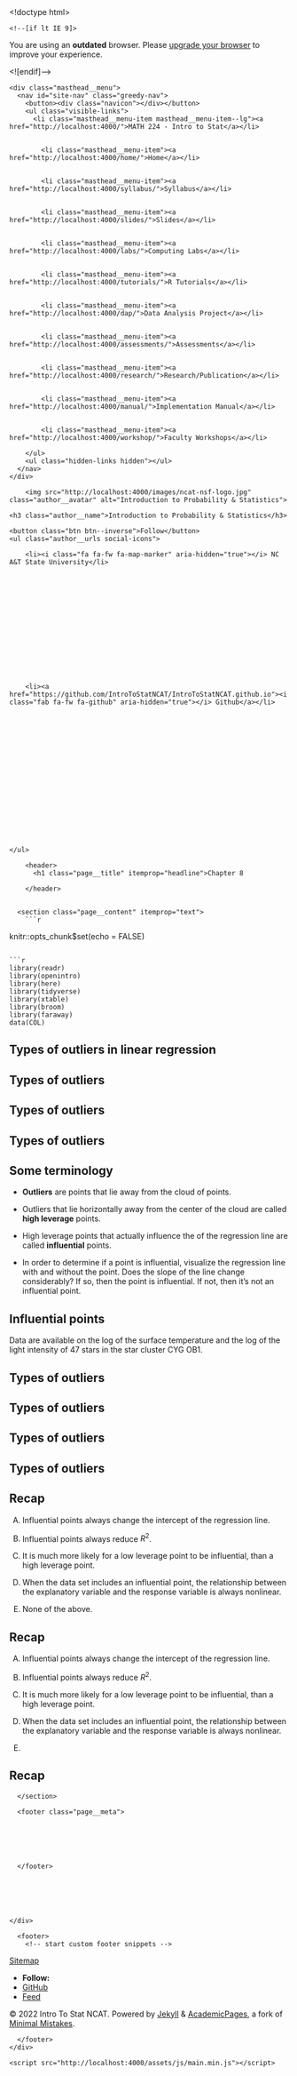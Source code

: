 

<!doctype html>
<html lang="en" class="no-js">
  <head>
    

<meta charset="utf-8">



<!-- begin SEO -->









<title>Chapter 8   MATH 224 - Intro to Stat</title>







<meta property="og:locale" content="en-US">
<meta property="og:site_name" content="MATH 224 - Intro to Stat">
<meta property="og:title" content="Chapter 8">


  <link rel="canonical" href="http://localhost:4000/files/Slides/Chapter%208/Section%208.3%20Type%20of%20Outliers%20in%20Linear%20Regression/Section8.3-TypesOfOutliersInLinearRegression.rmd">
  <meta property="og:url" content="http://localhost:4000/files/Slides/Chapter%208/Section%208.3%20Type%20of%20Outliers%20in%20Linear%20Regression/Section8.3-TypesOfOutliersInLinearRegression.rmd">







  

  












  <script type="application/ld+json">
    {
      "@context" : "http://schema.org",
      "@type" : "Person",
      "name" : "Intro To Stat NCAT",
      "url" : "http://localhost:4000",
      "sameAs" : null
    }
  </script>






<!-- end SEO -->


<link href="http://localhost:4000/feed.xml" type="application/atom+xml" rel="alternate" title="MATH 224 - Intro to Stat Feed">

<!-- http://t.co/dKP3o1e -->
<meta name="HandheldFriendly" content="True">
<meta name="MobileOptimized" content="320">
<meta name="viewport" content="width=device-width, initial-scale=1.0">

<script>
  document.documentElement.className = document.documentElement.className.replace(/\bno-js\b/g, '') + ' js ';
</script>

<!-- For all browsers -->
<link rel="stylesheet" href="http://localhost:4000/assets/css/main.css">

<meta http-equiv="cleartype" content="on">
    

<!-- start custom head snippets -->

<link rel="apple-touch-icon" sizes="57x57" href="http://localhost:4000/images/apple-touch-icon-57x57.png?v=M44lzPylqQ">
<link rel="apple-touch-icon" sizes="60x60" href="http://localhost:4000/images/apple-touch-icon-60x60.png?v=M44lzPylqQ">
<link rel="apple-touch-icon" sizes="72x72" href="http://localhost:4000/images/apple-touch-icon-72x72.png?v=M44lzPylqQ">
<link rel="apple-touch-icon" sizes="76x76" href="http://localhost:4000/images/apple-touch-icon-76x76.png?v=M44lzPylqQ">
<link rel="apple-touch-icon" sizes="114x114" href="http://localhost:4000/images/apple-touch-icon-114x114.png?v=M44lzPylqQ">
<link rel="apple-touch-icon" sizes="120x120" href="http://localhost:4000/images/apple-touch-icon-120x120.png?v=M44lzPylqQ">
<link rel="apple-touch-icon" sizes="144x144" href="http://localhost:4000/images/apple-touch-icon-144x144.png?v=M44lzPylqQ">
<link rel="apple-touch-icon" sizes="152x152" href="http://localhost:4000/images/apple-touch-icon-152x152.png?v=M44lzPylqQ">
<link rel="apple-touch-icon" sizes="180x180" href="http://localhost:4000/images/apple-touch-icon-180x180.png?v=M44lzPylqQ">
<link rel="icon" type="image/png" href="http://localhost:4000/images/favicon-32x32.png?v=M44lzPylqQ" sizes="32x32">
<link rel="icon" type="image/png" href="http://localhost:4000/images/android-chrome-192x192.png?v=M44lzPylqQ" sizes="192x192">
<link rel="icon" type="image/png" href="http://localhost:4000/images/favicon-96x96.png?v=M44lzPylqQ" sizes="96x96">
<link rel="icon" type="image/png" href="http://localhost:4000/images/favicon-16x16.png?v=M44lzPylqQ" sizes="16x16">
<link rel="manifest" href="http://localhost:4000/images/manifest.json?v=M44lzPylqQ">
<link rel="mask-icon" href="http://localhost:4000/images/safari-pinned-tab.svg?v=M44lzPylqQ" color="#000000">
<link rel="shortcut icon" href="/images/favicon.ico?v=M44lzPylqQ">
<meta name="msapplication-TileColor" content="#000000">
<meta name="msapplication-TileImage" content="http://localhost:4000/images/mstile-144x144.png?v=M44lzPylqQ">
<meta name="msapplication-config" content="http://localhost:4000/images/browserconfig.xml?v=M44lzPylqQ">
<meta name="theme-color" content="#ffffff">
<link rel="stylesheet" href="http://localhost:4000/assets/css/academicons.css"/>

<script type="text/x-mathjax-config"> MathJax.Hub.Config({ TeX: { equationNumbers: { autoNumber: "all" } } }); </script>
<script type="text/x-mathjax-config">
  MathJax.Hub.Config({
    tex2jax: {
      inlineMath: [ ['$','$'], ["\\(","\\)"] ],
      processEscapes: true
    }
  });
</script>
<script src='https://cdnjs.cloudflare.com/ajax/libs/mathjax/2.7.4/latest.js?config=TeX-MML-AM_CHTML' async></script>

<!-- end custom head snippets -->

  </head>

  <body>

    <!--[if lt IE 9]>
<div class="notice--danger align-center" style="margin: 0;">You are using an <strong>outdated</strong> browser. Please <a href="http://browsehappy.com/">upgrade your browser</a> to improve your experience.</div>
<![endif]-->
    

<div class="masthead">
  <div class="masthead__inner-wrap">
    <div class="masthead__menu">
      <nav id="site-nav" class="greedy-nav">
        <button><div class="navicon"></div></button>
        <ul class="visible-links">
          <li class="masthead__menu-item masthead__menu-item--lg"><a href="http://localhost:4000/">MATH 224 - Intro to Stat</a></li>
          
            
            <li class="masthead__menu-item"><a href="http://localhost:4000/home/">Home</a></li>
          
            
            <li class="masthead__menu-item"><a href="http://localhost:4000/syllabus/">Syllabus</a></li>
          
            
            <li class="masthead__menu-item"><a href="http://localhost:4000/slides/">Slides</a></li>
          
            
            <li class="masthead__menu-item"><a href="http://localhost:4000/labs/">Computing Labs</a></li>
          
            
            <li class="masthead__menu-item"><a href="http://localhost:4000/tutorials/">R Tutorials</a></li>
          
            
            <li class="masthead__menu-item"><a href="http://localhost:4000/dap/">Data Analysis Project</a></li>
          
            
            <li class="masthead__menu-item"><a href="http://localhost:4000/assessments/">Assessments</a></li>
          
            
            <li class="masthead__menu-item"><a href="http://localhost:4000/research/">Research/Publication</a></li>
          
            
            <li class="masthead__menu-item"><a href="http://localhost:4000/manual/">Implementation Manual</a></li>
          
            
            <li class="masthead__menu-item"><a href="http://localhost:4000/workshop/">Faculty Workshops</a></li>
          
        </ul>
        <ul class="hidden-links hidden"></ul>
      </nav>
    </div>
  </div>
</div>

    





<div id="main" role="main">
  


  <div class="sidebar sticky">
  



<div itemscope itemtype="http://schema.org/Person">

  <div class="author__avatar">
    
    	<img src="http://localhost:4000/images/ncat-nsf-logo.jpg" class="author__avatar" alt="Introduction to Probability & Statistics">
    
  </div>

  <div class="author__content">
    <h3 class="author__name">Introduction to Probability & Statistics</h3>
    
  </div>

  <div class="author__urls-wrapper">
    <button class="btn btn--inverse">Follow</button>
    <ul class="author__urls social-icons">
      
        <li><i class="fa fa-fw fa-map-marker" aria-hidden="true"></i> NC A&T State University</li>
      
      
      
      
      
       
      
      
      
      
      
      
      
      
      
        <li><a href="https://github.com/IntroToStatNCAT/IntroToStatNCAT.github.io"><i class="fab fa-fw fa-github" aria-hidden="true"></i> Github</a></li>
      
      
      
      
      
      
      
      
      
      
      
      
      
      
      
      
      
      
    </ul>
  </div>
</div>

  
  </div>


  <article class="page" itemscope itemtype="http://schema.org/CreativeWork">
    <meta itemprop="headline" content="Chapter 8">
    
    
    

    <div class="page__inner-wrap">
      
        <header>
          <h1 class="page__title" itemprop="headline">Chapter 8
</h1>
          
        
        
        
        
             
        
    
        </header>
      

      <section class="page__content" itemprop="text">
        ```r
knitr::opts_chunk$set(echo = FALSE)
```

```r
library(readr)
library(openintro)
library(here)
library(tidyverse)
library(xtable)
library(broom)
library(faraway)
data(COL)
```


# Types of outliers in linear regression

## Types of outliers

\begin{columns}

\begin{column}{0.5\textwidth}

\alert{How do outliers influence the least squares in this plot?}

To answer this question think of where the regression line would be with and without the outlier(s). Without the outliers the regression line would be steeper, and lie closer to the larger group of observations. With the outliers the line is pulled up and away from some of the observations in the larger group. 


\end{column}

\begin{column}{0.5\textwidth}

```r
set.seed(238)

n <- c(50, 25, 78, 55, 70, 150)
m <- c(12, -4, 7, -19, 0, 40)
xr <- list(0.3, c(2), 1.42,
	runif(4,1.45,1.55), 5.78, -0.6)
yr <- list(-4, c(-8), 19,
	c(-17,-20,-21,-19), 12, -23.2)
i = 4
x <- runif(n[i])
y <- m[i]*x + rnorm(n[i])
x <- c(x,xr[[i]])
y <- c(y,yr[[i]])
par(mar=c(4,4,1,1), las=1, mgp=c(2.5,0.5,0), cex.lab = 1.25, cex.axis = 2, mfrow = c(2,1))
lmPlot(x, y, col = COL[1,2], lCol = COL[4], lwd = 3, cex = 2)

```

\end{column}

\end{columns}


## Types of outliers

\begin{columns}

\begin{column}{0.5\textwidth}

\alert{How do outliers influence the least squares in this plot?}

\end{column}

\begin{column}{0.5\textwidth}

```r
set.seed(238)

n <- c(50, 25, 78, 55, 70, 150)
m <- c(12, -4, 7, -19, 0, 40)
xr <- list(0.3, c(2), 1.42,
	runif(4,1.45,1.55), 5.78, -0.6)
yr <- list(-4, c(-8), 19,
	c(-17,-20,-21,-19), 12, -23.2)
i = 5
x <- runif(n[i])
y <- m[i]*x + rnorm(n[i])
x <- c(x,xr[[i]])
y <- c(y,yr[[i]])
par(mar=c(4,4,1,1), las=1, mgp=c(2.5,0.5,0), cex.lab = 1.25, cex.axis = 2, mfrow = c(2,1))
lmPlot(x, y, col = COL[1,2], lCol = COL[4], lwd = 3, cex = 2)

```

\end{column}

\end{columns}


## Types of outliers

\begin{columns}

\begin{column}{0.5\textwidth}

\alert{How do outliers influence the least squares in this plot?}

Without the outlier there is no evident relationship between $x$ and $y$.

\end{column}

\begin{column}{0.5\textwidth}

```r
set.seed(238)

n <- c(50, 25, 78, 55, 70, 150)
m <- c(12, -4, 7, -19, 0, 40)
xr <- list(0.3, c(2), 1.42,
	runif(4,1.45,1.55), 5.78, -0.6)
yr <- list(-4, c(-8), 19,
	c(-17,-20,-21,-19), 12, -23.2)
i = 5
x <- runif(n[i])
y <- m[i]*x + rnorm(n[i])
x <- c(x,xr[[i]])
y <- c(y,yr[[i]])
par(mar=c(4,4,1,1), las=1, mgp=c(2.5,0.5,0), cex.lab = 1.25, cex.axis = 2, mfrow = c(2,1))
lmPlot(x, y, col = COL[1,2], lCol = COL[4], lwd = 3, cex = 2)

```

\end{column}

\end{columns}

## Some terminology

- **Outliers** are points that lie away from the cloud of points.

\pause

- Outliers that lie horizontally away from the center of the cloud are called **high leverage** points.

\pause

- High leverage points that actually influence the \underline{slope} of the regression line are called **influential** points.

\pause

- In order to determine if a point is influential, visualize the regression line with and without the point. Does the slope of the line change considerably? If so, then the point is influential. If not, then it's not an influential point. 

## Influential points

Data are available on the log of the surface temperature and the log of the light intensity of 47 stars in the star cluster CYG OB1.

\begin{columns}

\begin{column}{0.7\textwidth}

```r
data(star)

par(mar=c(4,4,2,1), las=1, mgp=c(2.5,0.7,0), cex.lab = 2, cex.axis = 2)

plot(light ~ temp, data = star, pch=19, cex = 2, col=COL[1,2], xlab = "log(temp)", ylab = "log(light intensity)")

abline(lm(light[temp>4]~temp[temp>4], data = star), col = COL[4], lwd = 3)
abline(lm(light~temp, data = star), col = COL[2], lwd = 3, lty = 2)

legend("top", inset = 0.05, c("w/ outliers","w/o outliers"), lty = c(2,1), lwd = c(2,3), col = c(COL[2],COL[4]), cex = 2)

```

\end{column}

\begin{column}{0.3\textwidth}

\includegraphics[width=1\columnwidth]{cyg.pdf}

\end{column}

\end{columns}


## Types of outliers

\begin{columns}

\begin{column}{0.3\textwidth}

\alert{Which of the below best describes the outlier?}

A) Influential

B) High Leverage

C) None of the above

D) There are no outliers

\end{column}

\begin{column}{0.7\textwidth}

```r
set.seed(238)

n <- c(50, 25, 78, 55, 70, 150)
m <- c(12, -4, 7, -19, 0, 40)
xr <- list(0.3, c(2), 1.42,
	runif(4,1.45,1.55), 5.78, -0.6)
yr <- list(-4, c(-8), 19,
	c(-17,-20,-21,-19), 12, -23.2)
i = 6
x <- runif(n[i])
y <- m[i]*x + rnorm(n[i])
x <- c(x,xr[[i]])
y <- c(y,yr[[i]])
par(mar=c(4,4,1,1), las=1, mgp=c(2.5,0.5,0), cex.lab = 1.25, cex.axis = 2, mfrow = c(2,1))
lmPlot(x, y, col = COL[1,2], lCol = COL[4], lwd = 3, cex = 2)
```

\end{column}

\end{columns}


## Types of outliers

\begin{columns}

\begin{column}{0.3\textwidth}

\alert{Which of the below best describes the outlier?}

A) Influential

B) \alert{High Leverage}

C) None of the above

D) There are no outliers

\end{column}

\begin{column}{0.7\textwidth}

```r
set.seed(238)

n <- c(50, 25, 78, 55, 70, 150)
m <- c(12, -4, 7, -19, 0, 40)
xr <- list(0.3, c(2), 1.42,
	runif(4,1.45,1.55), 5.78, -0.6)
yr <- list(-4, c(-8), 19,
	c(-17,-20,-21,-19), 12, -23.2)
i = 6
x <- runif(n[i])
y <- m[i]*x + rnorm(n[i])
x <- c(x,xr[[i]])
y <- c(y,yr[[i]])
par(mar=c(4,4,1,1), las=1, mgp=c(2.5,0.5,0), cex.lab = 1.25, cex.axis = 2, mfrow = c(2,1))
lmPlot(x, y, col = COL[1,2], lCol = COL[4], lwd = 3, cex = 2)
```

\end{column}

\end{columns}


## Types of outliers

\begin{columns}

\begin{column}{0.3\textwidth}

\alert{Does this outlier influence the slope of the regression line?}

\end{column}

\begin{column}{0.7\textwidth}

```r
set.seed(238)

n <- c(50, 25, 78, 55, 70, 150)
m <- c(12, -4, 7, -19, 0, 40)
xr <- list(0.3, c(2), 1.42,
	runif(4,1.45,1.55), 5.78, -0.6)
yr <- list(-4, c(-8), 19,
	c(-17,-20,-21,-19), 12, -23.2)
i = 1
x <- runif(n[i])
y <- m[i]*x + rnorm(n[i])
#temp = lm(y~x)
x <- c(x,xr[[i]])
y <- c(y,yr[[i]])
par(mar=c(4,4,1,1), las=1, mgp=c(2.5,0.5,0), cex.lab = 2, cex.axis = 2, mfrow = c(2,1))
lmPlot(x, y, col = COL[1,2], lCol = COL[4], lwd = 3, cex = 2)
#abline(temp, lty = 3)
```

\end{column}

\end{columns}


## Types of outliers

\begin{columns}

\begin{column}{0.3\textwidth}

\alert{Does this outlier influence the slope of the regression line?}

Not much...

\end{column}

\begin{column}{0.7\textwidth}

```r
set.seed(238)

n <- c(50, 25, 78, 55, 70, 150)
m <- c(12, -4, 7, -19, 0, 40)
xr <- list(0.3, c(2), 1.42,
	runif(4,1.45,1.55), 5.78, -0.6)
yr <- list(-4, c(-8), 19,
	c(-17,-20,-21,-19), 12, -23.2)
i = 1
x <- runif(n[i])
y <- m[i]*x + rnorm(n[i])
#temp = lm(y~x)
x <- c(x,xr[[i]])
y <- c(y,yr[[i]])
par(mar=c(4,4,1,1), las=1, mgp=c(2.5,0.5,0), cex.lab = 2, cex.axis = 2, mfrow = c(2,1))
lmPlot(x, y, col = COL[1,2], lCol = COL[4], lwd = 3, cex = 2)
#abline(temp, lty = 3)
```

\end{column}

\end{columns}


## Recap

\alert{Which of following is \underline{true}?}

A) Influential points always change the intercept of the regression line.

B) Influential points always reduce $R^2$.

C) It is much more likely for a low leverage point to be influential, than a high leverage point.

D) When the data set includes an influential point, the relationship between the explanatory variable and the response variable is always nonlinear.

E) None of the above.


## Recap

\alert{Which of following is \underline{true}?}

A) Influential points always change the intercept of the regression line.

B) Influential points always reduce $R^2$.

C) It is much more likely for a low leverage point to be influential, than a high leverage point.

D) When the data set includes an influential point, the relationship between the explanatory variable and the response variable is always nonlinear.

E) \alert{None of the above.}


## Recap

\begin{columns}

\begin{column}{0.5\textwidth}

\centering{$R = 0.08, R^2 = 0.0064$}

```r
set.seed(238)

n <- c(50, 25, 78, 55, 70, 150)
m <- c(12, -4, 7, -19, 0, 40)
xr <- list(0.3, c(2), 1.42,
	runif(4,1.45,1.55), 5.78, -0.6)
yr <- list(-4, c(-8), 19,
	c(-17,-20,-21,-19), 12, -23.2)
i = 5
x <- runif(n[i])
y <- m[i]*x + rnorm(n[i])
x <- c(x,xr[[i]])
y <- c(y,yr[[i]])
par(mar=c(4,4,1,1), las=1, mgp=c(2.5,0.5,0), cex.lab = 2, cex.axis = 2, mfrow = c(2,1))
lmPlot(x, y, col = COL[1,2], lCol = COL[4], lwd = 3, cex = 2)

```


\end{column}

\begin{column}{0.5\textwidth}

\centering{$R = 0.79, R^2 = 0.6241$}

```r
set.seed(238)

n <- c(50, 25, 78, 55, 70, 150)
m <- c(12, -4, 7, -19, 0, 40)
xr <- list(0.3, c(2), 1.42,
	runif(4,1.45,1.55), 5.78, -0.6)
yr <- list(-4, c(-8), 19,
	c(-17,-20,-21,-19), 12, -23.2)
i = 5
x <- runif(n[i])
y <- m[i]*x + rnorm(n[i])
x <- c(x,xr[[i]])
y <- c(y,yr[[i]])
par(mar=c(4,4,1,1), las=1, mgp=c(2.5,0.5,0), cex.lab = 2, cex.axis = 2, mfrow = c(2,1))
lmPlot(x[1:70], y[1:70], col = COL[1,2], lCol = COL[4], cex = 2,lwd = 3, xlim = range(x), ylim = range(y))
#abline(temp, lty = 3)
```

\end{column}

\end{columns}
        
      </section>

      <footer class="page__meta">
        
        




      </footer>

      

      


    </div>

    
  </article>

  
  
</div>


    <div class="page__footer">
      <footer>
        <!-- start custom footer snippets -->
<a href="/sitemap/">Sitemap</a>
<!-- end custom footer snippets -->

        

<div class="page__footer-follow">
  <ul class="social-icons">
    
      <li><strong>Follow:</strong></li>
    
    
    
    
      <li><a href="http://github.com/IntroToStatNCAT/IntroToStatNCAT.github.io"><i class="fab fa-github" aria-hidden="true"></i> GitHub</a></li>
    
    
    <li><a href="http://localhost:4000/feed.xml"><i class="fa fa-fw fa-rss-square" aria-hidden="true"></i> Feed</a></li>
  </ul>
</div>

<div class="page__footer-copyright">&copy; 2022 Intro To Stat NCAT. Powered by <a href="http://jekyllrb.com" rel="nofollow">Jekyll</a> &amp; <a href="https://github.com/academicpages/academicpages.github.io">AcademicPages</a>, a fork of <a href="https://mademistakes.com/work/minimal-mistakes-jekyll-theme/" rel="nofollow">Minimal Mistakes</a>.</div>

      </footer>
    </div>

    <script src="http://localhost:4000/assets/js/main.min.js"></script>




  <script>
  (function(i,s,o,g,r,a,m){i['GoogleAnalyticsObject']=r;i[r]=i[r]||function(){
  (i[r].q=i[r].q||[]).push(arguments)},i[r].l=1*new Date();a=s.createElement(o),
  m=s.getElementsByTagName(o)[0];a.async=1;a.src=g;m.parentNode.insertBefore(a,m)
  })(window,document,'script','//www.google-analytics.com/analytics.js','ga');

  ga('create', '', 'auto');
  ga('send', 'pageview');
</script>






  </body>
</html>

